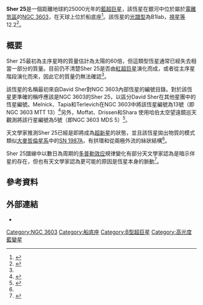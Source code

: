 {{Starbox begin
| name = Sher 25
}}
{{Starbox image
| image = [[File:NGC_3603b.jpg|280px]]
| caption = [[哈伯太空望遠鏡|哈伯太空望遠鏡]]拍攝NGC 3603影像。Sher 25是相對於影像中星團中心一點鐘方向的最明亮恆星，兩者之間有兩區雲氣，並有一微弱的環狀結構環繞。
}}
{{Starbox observe
| epoch = [[J2000.0|J2000.0]]
| equino = [[J2000.0|J2000.0]]
| constell = [[船底座|船底座]]
| pronounce =
| ra = {{nowrap|{{RA|11|15|7.649}}<ref name=melena/>}}
| dec = {{nowrap|{{DEC|-61|15|17.59}}<ref name=melena/>}}
| appmag_v = 12.23<ref name=melena/>
}}
{{Starbox character
| class = B1Iab<ref name=melena/>
| appmag_1_passband =
| appmag_1 =
| appmag_2_passband =
| appmag_2 =
| appmag_3_passband =
| appmag_3 =
| appmag_4_passband =
| appmag_4 =
| appmag_5_passband =
| appmag_5 =
| appmag_6_passband =
| appmag_6 =
| appmag_7_passband =
| appmag_7 =
| appmag_8_passband =
| appmag_8 =
| r-i =
| v-r =
| b-v = 1.42<ref name=MTT/>
| u-b = 0.13<ref name=MTT/>
| j-h =
| j-k =
| variable = [[高光度藍變星|cLBV]]<ref name=smartt>{{Cite journal | last1 = Smartt | first1 = S. J. | last2 = Lennon | first2 = D. J. | last3 = Kudritzki | first3 = R. P. | last4 = Rosales | first4 = F. | last5 = Ryans | first5 = R. S. I. | last6 = Wright | first6 = N. | year = 2002 | title = The evolutionary status of Sher 25 - implications for blue supergiants and the progenitor of SN 1987A| journal = Astronomy and Astrophysics | volume = 391 | issue = 3 | pages = 979 | arxiv = astro-ph/0205242| bibcode = 2002A&A...391..979S| doi = 10.1051/0004-6361:20020829 }}</ref>
}}
{{Starbox astrometry
 | radial_v =
 | prop_mo_ra =
 | prop_mo_dec =
 | parallax =
 | p_error =
 | parallax_footnote =
 | dist_ly = 25,000<ref name=melena/>
 | dist_pc = 7,600<ref name=melena>{{Cite journal | last1 = Melena | first1 = N. W. | last2 = Massey | first2 = P. | last3 = Morrell | first3 = N. I. | last4 = Zangari | first4 = A. M. | title = The Massive Star Content of Ngc 3603 | url = https://archive.org/details/sim_astronomical-journal_2008-03_135_3/page/878 | doi = 10.1088/0004-6256/135/3/878 | journal = The Astronomical Journal | volume = 135 | issue = 3 | pages = 878 | year = 2008 | pmid =  | pmc = |arxiv = 0712.2621 |bibcode = 2008AJ....135..878M }}</ref>
 | absmag_v = -7.8<ref name=melena/>
 }}
{{Starbox detail
| source              =
| mass                = 40 ± 5<ref name=hendry/>
| radius              = 54<ref name=melena/>
| gravity             = 2.6<ref name=hendry/>
| luminosity          =
| luminosity_bolometric = 608,000<ref name=melena/>
| luminosity_visual   =
| temperature         = 22,000<ref name=melena/><ref name=hendry>{{Cite journal | last1 = Hendry | first1 = M. A. | last2 = Smartt | first2 = S. J. | last3 = Skillman | first3 = E. D. | last4 = Evans | first4 = C. J. | last5 = Trundle | first5 = C. | last6 = Lennon | first6 = D. J. | last7 = Crowther | first7 = P. A. | last8 = Hunter | first8 = I. | doi = 10.1111/j.1365-2966.2008.13347.x | title = The blue supergiant Sher 25 and its intriguing hourglass nebula | journal = Monthly Notices of the Royal Astronomical Society | volume = 388 | issue = 3 | pages = 1127 | year = 2008 | pmid =  | pmc = |arxiv = 0803.4262 |bibcode = 2008MNRAS.388.1127H }}</ref>
| metal               =
| rotation            =
| rotational_velocity = 65<ref name=smartt/>
| age                 =
| age_myr             = 4<ref name=melena/>
}}
{{Starbox catalog
| names = Sher 25, NGC 3603-25, NGC 3603 MTT 13, NGC 3603 MDS 5
}}
{{Starbox reference
| Simbad = Sher+25
}}
{{Starbox end}}

'''Sher 25'''是一個距離地球約25000光年的[[藍超巨星|藍超巨星]]，該恆星在銀河中位於屬於[[電離氫區|電離氫區]]的[[NGC_3603|NGC 3603]]，在天球上位於船底座<ref>{{cite journal|last1=Sher|first1=D.|title=Distances of Five Open Cluster Near Eta Carinae|journal=Monthly Notices of the Royal Astronomical Society|volume=129|issue=3|year=1965|pages=237–262|issn=0035-8711|doi=10.1093/mnras/129.3.237|bibcode=1965MNRAS.129..237S}}</ref>。該恆星的[[恆星光譜|光譜型]]為B1Iab，[[視星等|視星等]]12.2<ref>{{cite journal
  | author=Brandner, Wolfgang| author2=Grebel, Eva K.| author3=Chu, You-Hua| author4=Weis, Kerstin
  | title=Ring Nebula and Bipolar Outflows Associated with the B1.5 Supergiant Sher 25 in NGC 3603
  | journal=Astrophysical Journal Letters | volume=475 | page=L45
  |date=January 1997
  | doi=10.1086/310460 | bibcode=1997ApJ...475L..45B |arxiv = astro-ph/9611046 }}</ref>。  

== 概要 ==
Sher 25最初為主序星時的質量估計為太陽的60倍，但這類型恆星通常已經失去相當一部分的質量。目前仍不清楚Sher 25是否由[[紅超巨星|紅超巨星]]演化而成，或者從主序星階段演化而來，因此它的質量仍無法確認<ref name=hendry/>。

該恆星的名稱最初來自David Sher對NGC 3603內部恆星的編號目錄。對於該恆星更準確的稱呼應該是NGC 3603的Sher 25，以區分David Sher在其他星團中的恆星編號。Melnick、Tapia和Terlevich在NGC 3603中將該恆星編號為13號（即NGC 3603 MTT 13）<ref name=MTT>{{cite journal|title=The galactic giant H II region NGC 3603|url=https://archive.org/details/sim_astronomy-and-astrophysics_1989-04_213_1-2/page/89|journal=Astronomy and Astrophysics|volume=213|pages=89|authors=Melnick, J.; Tapia, M.; Terlevich, R.|bibcode=1989A&A...213...89M|year=1989}}</ref>另外，Moffat、Drissen和Shara 使用哈伯太空望遠鏡巡天觀測將該行星編號為5號（即NGC 3603 MDS 5）<ref name=MDS>{{Cite journal | last1 = Moffat | first1 = A. F. J. | last2 = Drissen | first2 = L. | last3 = Shara | first3 = M. M. | title = NGC 3603 and its Wolf-Rayet stars: Galactic clone of R136 at the core of 30 Doradus, but without the massive surrounding cluster halo | doi = 10.1086/174891 | journal = The Astrophysical Journal | volume = 436 | pages = 183 | year = 1994 | pmid =  | pmc = |bibcode = 1994ApJ...436..183M }}</ref>。

天文學家推測Sher 25已經是即將成為[[超新星|超新星]]的狀態，並且該恆星拋出物質的模式類似[[大麥哲倫星系|大麥哲倫星系]]中的[[SN_1987A|SN 1987A]]，有拱環和從兩極外流的絲狀結構<ref name=smartt/>。

Sher 25譜線中以數日為周期的[[多普勒效应|多普勒效应]]規律變化有部分天文學家認為是暗示伴星的存在，但也有天文學家認為更可能的原因是恆星本身的脈動<ref name=taylor2014>{{cite journal|last1=Taylor|first1=W. D.|last2=Evans|first2=C. J.|last3=Simon-Diaz|first3=S.|last4=Sana|first4=H.|last5=Langer|first5=N.|last6=Smith|first6=N.|last7=Smartt|first7=S. J.|title=Sher 25: pulsating but apparently alone|journal=Monthly Notices of the Royal Astronomical Society|volume=442|issue=2|year=2014|pages=1483–1490|issn=0035-8711|doi=10.1093/mnras/stu925|bibcode=2014MNRAS.442.1483T|arxiv = 1405.2101 }}</ref>。

== 參考資料 ==
{{reflist}}

== 外部連結 ==
*{{APOD |date=12 August 1997 |title=Sher 25: A Pending Supernova?}}
{{Stars of Carina}}

[[Category:NGC_3603|Category:NGC 3603]]
[[Category:船底座|Category:船底座]]
[[Category:B型超巨星|Category:B型超巨星]]
[[Category:高光度藍變星|Category:高光度藍變星]]